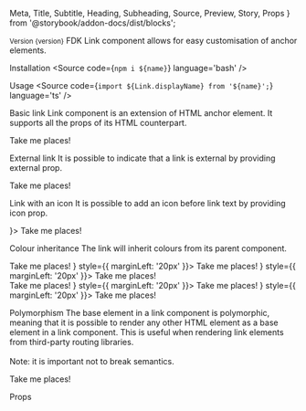   Meta,
  Title,
  Subtitle,
  Heading,
  Subheading,
  Source,
  Preview,
  Story,
  Props
} from '@storybook/addon-docs/dist/blocks';



<Meta title='Components/Link' />

<Title>Link</Title>
<Subtitle>
  <small>Version {version}</small>
</Subtitle>
<Subtitle>
  FDK Link component allows for easy customisation of anchor elements.
</Subtitle>

<Heading>Installation</Heading>
<Source code={`npm i ${name}`} language='bash' />

<Heading>Usage</Heading>
<Source code={`import ${Link.displayName} from '${name}';`} language='ts' />

<Subheading>Basic link</Subheading>
<Subtitle>
  Link component is an extension of HTML anchor element. It supports all the
  props of its HTML counterpart.
</Subtitle>

<Preview>
  <Story name='Basic link'>
    <div style={{ padding: '10px' }}>
      <Link href='#'>
        Take me places!
      </Link>
    </div>
  </Story>
</Preview>

<Subheading>External link</Subheading>
<Subtitle>
  It is possible to indicate that a link is external by providing external prop.
</Subtitle>

<Preview>
  <Story name='Basic usage'>
    <div style={{ padding: '10px' }}>
      <Link href='#' external>
        Take me places!
      </Link>
    </div>
  </Story>
</Preview>

<Subheading>Link with an icon</Subheading>
<Subtitle>
  It is possible to add an icon before link text by providing icon prop.
</Subtitle>

<Preview>
  <Story name='Link with an icon'>
    <div style={{ padding: '10px' }}>
      <Link href='#' icon={<FavouriteIcon />}>
        Take me places!
      </Link>
    </div>
  </Story>
</Preview>

<Subheading>Colour inheritance</Subheading>
<Subtitle>
  The link will inherit colours from its parent component.
</Subtitle>

<Preview>
  <Story name='Colour inheritance'>
    <div style={
      {
        display: 'flex',
        padding: '10px',
        background: theme.colour(Colour.NEUTRAL, 'N60')({}),
        color: theme.colour(Colour.NEUTRAL, 'N0')({})
      }
    }>
      <Link href='#'>
        Take me places!
      </Link>
      <Link href='#' icon={<FavouriteIcon />} style={{ marginLeft: '20px' }}>
        Take me places!
      </Link>
      <Link href='#' external icon={<FavouriteIcon />} style={{ marginLeft: '20px' }}>
        Take me places!
      </Link>
    </div>
    <div style={
      {
        display: 'flex',
        padding: '10px',
        background: theme.colour(Colour.NEUTRAL, 'N60')({}),
        color: theme.colour(Colour.RED, 'R40')({})
      }
    }>
      <Link href='#'>
        Take me places!
      </Link>
      <Link href='#' icon={<FavouriteIcon />} style={{ marginLeft: '20px' }}>
        Take me places!
      </Link>
      <Link href='#' external icon={<FavouriteIcon />} style={{ marginLeft: '20px' }}>
        Take me places!
      </Link>
    </div>
  </Story>
</Preview>

<Subheading>Polymorphism</Subheading>
<Subtitle>
  The base element in a link component is polymorphic, meaning that it is
  possible to render any other HTML element as a base element in a link
  component. This is useful when rendering link elements from third-party
  routing libraries.
  <br />
  <br />
  Note: it is important not to break semantics.
</Subtitle>

<Preview>
  <Story name='Polymorphism'>
    <div style={{ padding: '10px' }}>
      <Link href='#' as='span'>
        Take me places!
      </Link>
    </div>
  </Story>
</Preview>

<Heading>Props</Heading>
<Props of={Link} />

